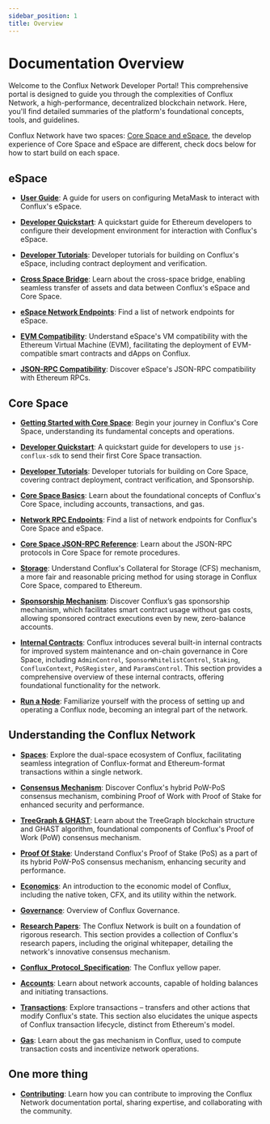 ```yaml
---
sidebar_position: 1
title: Overview
---
```


# Documentation Overview

Welcome to the Conflux Network Developer Portal! This comprehensive portal is designed to guide you through the complexities of Conflux Network, a high-performance, decentralized blockchain network. Here, you'll find detailed summaries of the platform's foundational concepts, tools, and guidelines.

Conflux Network have two spaces: [Core Space and eSpace](/docs/overview/space-intro), the develop experience of Core Space and eSpace are different, check docs below for how to start build on each space.

## **eSpace**

- [**User Guide**](../espace/UserGuide): A guide for users on configuring MetaMask to interact with Conflux's eSpace.

- [**Developer Quickstart**](../espace/DeveloperQuickstart): A quickstart guide for Ethereum developers to configure their development environment for interaction with Conflux's eSpace.

- [**Developer Tutorials**](/docs/category/tutorials-1): Developer tutorials for building on Conflux's eSpace, including contract deployment and verification.

- [**Cross Space Bridge**](../espace/build/cross-space-bridge): Learn about the cross-space bridge, enabling seamless transfer of assets and data between Conflux's eSpace and Core Space.

- [**eSpace Network Endpoints**](../espace/network-endpoints): Find a list of network endpoints for eSpace.

- [**EVM Compatibility**](../espace/build/evm-compatibility): Understand eSpace's VM compatibility with the Ethereum Virtual Machine (EVM), facilitating the deployment of EVM-compatible smart contracts and dApps on Conflux.

- [**JSON-RPC Compatibility**](../espace/build/jsonrpc-compatibility.md): Discover eSpace's JSON-RPC compatibility with Ethereum RPCs.

## **Core Space**

- [**Getting Started with Core Space**](../core/getting-started/): Begin your journey in Conflux's Core Space, understanding its fundamental concepts and operations.

- [**Developer Quickstart**](../core/core-developer-quickstart): A quickstart guide for developers to use `js-conflux-sdk` to send their first Core Space transaction.

- [**Developer Tutorials**](/docs/category/tutorials): Developer tutorials for building on Core Space, covering contract deployment, contract verification, and Sponsorship.

- [**Core Space Basics**](/docs/category/core-space-basics): Learn about the foundational concepts of Conflux's Core Space, including accounts, transactions, and gas.

- [**Network RPC Endpoints**](../core/conflux_rpcs): Find a list of network endpoints for Conflux's Core Space and eSpace.

- [**Core Space JSON-RPC Reference**](../core/build/json-rpc/): Learn about the JSON-RPC protocols in Core Space for remote procedures.

- [**Storage**](../core/core-space-basics/storage): Understand Conflux's Collateral for Storage (CFS) mechanism, a more fair and reasonable pricing method for using storage in Conflux Core Space, compared to Ethereum.

- [**Sponsorship Mechanism**](../core/core-space-basics/sponsor-mechanism): Discover Conflux’s gas sponsorship mechanism, which facilitates smart contract usage without gas costs, allowing sponsored contract executions even by new, zero-balance accounts.

- [**Internal Contracts**](../core/core-space-basics/internal-contracts/): Conflux introduces several built-in internal contracts for improved system maintenance and on-chain governance in Core Space, including `AdminControl`, `SponsorWhitelistControl`, `Staking`, `ConfluxContext`, `PoSRegister`, and `ParamsControl`. This section provides a comprehensive overview of these internal contracts, offering foundational functionality for the network.

- [**Run a Node**](../general/run-a-node/): Familiarize yourself with the process of setting up and operating a Conflux node, becoming an integral part of the network.

## **Understanding the Conflux Network**

- [**Spaces**](../general/conflux-basics/spaces): Explore the dual-space ecosystem of Conflux, facilitating seamless integration of Conflux-format and Ethereum-format transactions within a single network.

- [**Consensus Mechanism**](../general/conflux-basics/consensus-mechanisms): Discover Conflux's hybrid PoW-PoS consensus mechanism, combining Proof of Work with Proof of Stake for enhanced security and performance.

- [**TreeGraph & GHAST**](../general/conflux-basics/consensus-mechanisms/proof-of-work/): Learn about the TreeGraph blockchain structure and GHAST algorithm, foundational components of Conflux's Proof of Work (PoW) consensus mechanism.

- [**Proof Of Stake**](../general/conflux-basics/consensus-mechanisms/proof-of-stake/pos_overview): Understand Conflux's Proof of Stake (PoS) as a part of its hybrid PoW-PoS consensus mechanism, enhancing security and performance.

- [**Economics**](../general/conflux-basics/economics): An introduction to the economic model of Conflux, including the native token, CFX, and its utility within the network.

- [**Governance**](../general/conflux-basics/conflux-governance/governance-overview): Overview of Conflux Governance.

- [**Research Papers**](../general/conflux-basics/additional-resources/conflux_papers): The Conflux Network is built on a foundation of rigorous research. This section provides a collection of Conflux's research papers, including the original whitepaper, detailing the network's innovative consensus mechanism.

- [**Conflux_Protocol_Specification**](https://confluxnetwork.org/files/Conflux_Protocol_Specification.pdf): The Conflux yellow paper.

- [**Accounts**](../general/conflux-basics/accounts): Learn about network accounts, capable of holding balances and initiating transactions.

- [**Transactions**](../general/conflux-basics/transactions): Explore transactions – transfers and other actions that modify Conflux's state. This section also elucidates the unique aspects of Conflux transaction lifecycle, distinct from Ethereum's model.

- [**Gas**](../general/conflux-basics/gas): Learn about the gas mechanism in Conflux, used to compute transaction costs and incentivize network operations.

## One more thing

- [**Contributing**](../general/CONTRIBUTING): Learn how you can contribute to improving the Conflux Network documentation portal, sharing expertise, and collaborating with the community.

